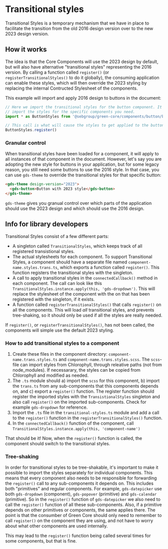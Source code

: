 
<Meta title="Concepts/Transitional styles" />

# Transitional styles

Transitional Styles is a temporary mechanism that we have in place to facilitate the transition from the old 2016 design version over to the new 2023 design version.

## How it works

The idea is that the Core Components will use the 2023 design by default, but will also have alternative "transitional styles" representing the 2016 version. By calling a function called `register()` (or `registerTransitionalStyles()` to do it globally), the consuming application can enable these styles, which will then override the 2023 styling by replacing the internal Contructed Stylesheet of the components.

This example will import and apply 2016 design to buttons in the document:

```ts
// Here we import the transitional styles for the button component. It's a good practice to only
// import the styles for the specific components you need.
import * as ButtonStyles from '@sebgroup/green-core/components/button/button.trans.styles.js'

// This call is what will cause the styles to get applied to the button components
ButtonStyles.register()
```

### Granular control

When transitional styles have been loaded for a component, it will apply to all instances of that component in the document. However, let's say you are adopting the new style for buttons in your application, but for some legacy reason, you still need some buttons to use the 2016 style. In that case, you can use `gds-theme` to override the transitional styles for that specific button:

```html
<gds-theme design-version="2023">
  <gds-button>Button with 2023 style</gds-button>
</gds-theme>
````

`gds-theme` gives you granual control over which parts of the application should use the 2023 design and which should use the 2016 design.

## Info for library developers

Transitional Styles consist of a few different parts:

- A singleton called `TransitionalStyles`, which keeps track of all registered transistional styles.
- The actual stylesheets for each component. To support Transitional Styles, a component should have a separate file named `component-name.styles.trans.ts`, which exports a function called `register()`. This function registers the transitional styles with the singleton.
- A call to apply transitional styles in the `connectedCallback()` method in each component. The call can look like this `TransitionalStyles.instance.apply(this, 'gds-dropdown')`. This will replace the stylesheet of the component with the on that has been registered with the singleton, if it exists.
- A function called `registerTransitionalStyles()` that calls `register()` on all the components. This will load _all_ transitional styles, and prevents tree-shaking, so it should only be used if all the styles are really needed.

If `register()`, or `registerTransitionalStyles()`, has not been called, the components will simple use the default 2023 styling.

### How to add transitional styles to a component

1. Create these files in the component directory: `component-name.trans.styles.ts` and `component-name.trans.styles.scss`. The `scss`-file can import styles from Chlorophyll, through releative paths (not from node_modules). If necessarary, the styles can be copied from Chlorophyll and modified as needed.
2. The `.ts` module should a) import the `scss` for this component, b) import the `trans.ts` from any sub-components that this components depends on, and c) export a `register()` function. The register function should register the imported styles with the `TransistionalStyles` singleton and also call `register()` on the imported sub-components. Check for example `gds-dropdown` for reference.
3. Import the `.ts` file in the `transitional-styles.ts` module and add a call to the `register()` function in the `registerTransitionalStyles()` function.
4. In the `connectedCallback()` function of the component, call `TransitionalStyles.instance.apply(this, 'component-name')`

That should be it! Now, when the `register()` function is called, the component should switch to the transitional styles.

### Tree-shaking

In order for transitional styles to be tree-shakable, it's important to make it possible to import the styles separately for individual components. This means that every component also needs to be responsible for forwarding the `register()` call to any sub-components it depends on. This includes both "primitives" and regular components. For example, `gds-datepicker` use both `gds-dropdown` (component), `gds-popover` (primitive) and `gds-calendar` (primitive). So in the `register()` function of `gds-datepicker` we also need to call the `register()` function of all these sub-components. Also, if a primitive depends on other primitives or components, the same applies there. The point is that the consumber of Green Core should only need to remember to call `register()` on the component they are using, and not have to worry about what other components are used internally.

This may lead to the `register()` function being called several times for some components, but that is fine.
